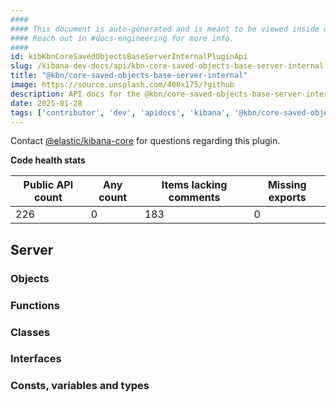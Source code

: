 ```yaml
---
####
#### This document is auto-generated and is meant to be viewed inside our experimental, new docs system.
#### Reach out in #docs-engineering for more info.
####
id: kibKbnCoreSavedObjectsBaseServerInternalPluginApi
slug: /kibana-dev-docs/api/kbn-core-saved-objects-base-server-internal
title: "@kbn/core-saved-objects-base-server-internal"
image: https://source.unsplash.com/400x175/?github
description: API docs for the @kbn/core-saved-objects-base-server-internal plugin
date: 2025-01-28
tags: ['contributor', 'dev', 'apidocs', 'kibana', '@kbn/core-saved-objects-base-server-internal']
---
```




Contact [@elastic/kibana-core](https://github.com/orgs/elastic/teams/kibana-core) for questions regarding this plugin.

**Code health stats**

| Public API count  | Any count | Items lacking comments | Missing exports |
|-------------------|-----------|------------------------|-----------------|
| 226 | 0 | 183 | 0 |

## Server

### Objects
<DocDefinitionList data={kbnCoreSavedObjectsBaseServerInternalObj.server.objects}/>

### Functions
<DocDefinitionList data={kbnCoreSavedObjectsBaseServerInternalObj.server.functions}/>

### Classes
<DocDefinitionList data={kbnCoreSavedObjectsBaseServerInternalObj.server.classes}/>

### Interfaces
<DocDefinitionList data={kbnCoreSavedObjectsBaseServerInternalObj.server.interfaces}/>

### Consts, variables and types
<DocDefinitionList data={kbnCoreSavedObjectsBaseServerInternalObj.server.misc}/>


